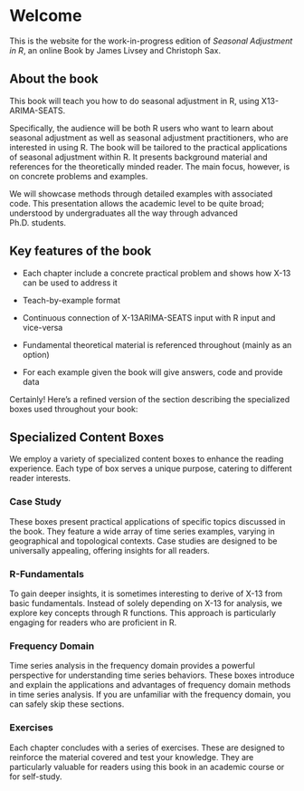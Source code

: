 # Welcome {.unnumbered}

This is the website for the work-in-progress edition of *Seasonal Adjustment in R*, an online Book by James Livsey and Christoph Sax.

## About the book

This book will teach you how to do seasonal adjustment in R, using X13-ARIMA-SEATS.

Specifically, the audience will be both R users who want to learn about seasonal adjustment as well as seasonal adjustment practitioners, who are interested in using R.
The book will be tailored to the practical applications of seasonal adjustment within R.
It presents background material and references for the theoretically minded reader.
The main focus, however, is on concrete problems and examples.

We will showcase methods through detailed examples with associated code.
This presentation allows the academic level to be quite broad; understood by undergraduates all the way through advanced Ph.D. students.

## Key features of the book

-   Each chapter include a concrete practical problem and shows how X-13 can be used to address it

-   Teach-by-example format

-   Continuous connection of X-13ARIMA-SEATS input with R input and vice-versa

-   Fundamental theoretical material is referenced throughout (mainly as an option)

-   For each example given the book will give answers, code and provide data


Certainly! Here's a refined version of the section describing the specialized boxes used throughout your book:


## Specialized Content Boxes

We employ a variety of specialized content boxes to enhance the reading experience. Each type of box serves a unique purpose, catering to different reader interests.

### Case Study
These boxes present practical applications of specific topics discussed in the book. They feature a wide array of time series examples, varying in geographical and topological contexts. Case studies are designed to be universally appealing, offering insights for all readers.

### R-Fundamentals
To gain deeper insights, it is sometimes interesting to derive of X-13 from basic fundamentals. Instead of solely depending on X-13 for analysis, we explore key concepts through R functions. This approach is particularly engaging for readers who are proficient in R.

### Frequency Domain
Time series analysis in the frequency domain provides a powerful perspective for understanding time series behaviors. These boxes introduce and explain the applications and advantages of frequency domain methods in time series analysis.
If you are unfamiliar with the frequency domain, you can safely skip these sections.

### Exercises
Each chapter concludes with a series of exercises. These are designed to reinforce the material covered and test your knowledge. They are particularly valuable for readers using this book in an academic course or for self-study.
